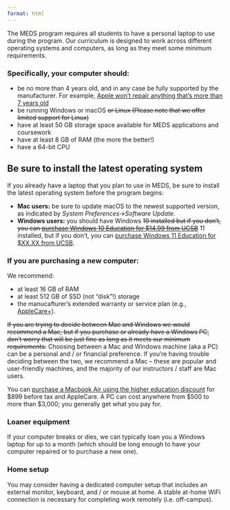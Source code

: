 ```yaml
---
format: html
---
```


The MEDS program requires all students to have a personal laptop to use during the program. Our curriculum is designed to work across different operating systems and computers, as long as they meet some minimum requirements.  

### Specifically, your computer should:  
- be no more than 4 years old, and in any case be fully supported by the manufacturer. For example, [Apple won't repair anything that's more than 7 years old](https://support.apple.com/en-us/HT201624)   
- be running Windows or macOS ~~or Linux (Please note that we offer limited support for Linux)~~  
- have at least 50 GB storage space available for MEDS applications and coursework  
- have at least 8 GB of RAM (the more the better!)  
- have a 64-bit CPU  

::: {.callout-note}
## Be sure to install the latest operating system

If you already have a laptop that you plan to use in MEDS, be sure to install the latest operating system before the program begins:

- **Mac users:** be sure to update macOS to the newest supported version, as indicated by *System Preferences&rarr;Software Update*. 
- **Windows users:** you should have Windows ~~10 installed but if you don't, you can [purchase Windows 10 Education for $14.99 from UCSB](https://ucsb.onthehub.com/WebStore/OfferingDetails.aspx?o=14f7e678-4731-e511-940e-b8ca3a5db7a1)~~ 11 installed, but if you don't, you can [purchase Windows 11 Education for $XX.XX from UCSB](). 
:::

### If you are purchasing a new computer:

We recommend:

- at least 16 GB of RAM 
- at least 512 GB of SSD (not "disk"!) storage 
- the manucafturer's extended warranty or service plan (e.g., [AppleCare+](https://www.apple.com/support/products/mac/)). 

~~If you are trying to decide between Mac and Windows we would recommend a Mac, but if you purchase or already have a Windows PC, don’t worry that will be just fine as long as it meets our minimum requirements.~~ Choosing between a Mac and Windows machine (aka a PC) can be a personal and / or financial preference. If you're having trouble deciding between the two, we recommend a Mac -- these are popular and user-friendly machines, and the majority of our instructors / staff are Mac users.

You can [purchase a Macbook Air using the higher education discount](https://www.apple.com/us-hed/shop) for \$899 before tax and AppleCare. A PC can cost anywhere from \$500 to more than $3,000; you generally get what you pay for.

### Loaner equipment   

If your computer breaks or dies, we can typically loan you a Windows laptop for up to a month (which should be long enough to have your computer repaired or to purchase a new one).

### Home setup

You may consider having a dedicated computer setup that includes an external monitor, keyboard, and / or mouse at home. A stable at-home WiFi connection is necessary for completing work remotely (i.e. off-campus). 
